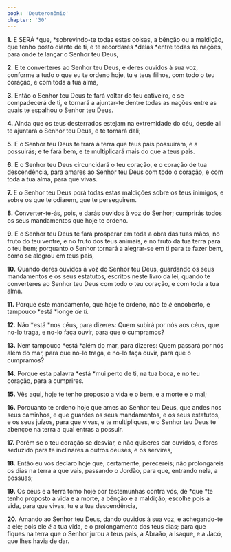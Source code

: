 ```yaml
---
book: 'Deuteronômio'
chapter: '30'
---
```


**1.** E SERÁ *que, *sobrevindo-te todas estas coisas, a bênção ou a maldição, que tenho posto diante de ti, e te recordares *delas *entre todas as nações, para onde te lançar o Senhor teu Deus,

**2.** E te converteres ao Senhor teu Deus, e deres ouvidos à sua voz, conforme a tudo o que eu te ordeno hoje, tu e teus filhos, com todo o teu coração, e com toda a tua alma,

**3.** Então o Senhor teu Deus te fará voltar do teu cativeiro, e se compadecerá de ti, e tornará a ajuntar-te dentre todas as nações entre as quais te espalhou o Senhor teu Deus.

**4.** Ainda que os teus desterrados estejam na extremidade do céu, desde ali te ajuntará o Senhor teu Deus, e te tomará dali;

**5.** E o Senhor teu Deus te trará à terra que teus pais possuíram, e a possuirás; e te fará bem, e te multiplicará mais do que a teus pais.

**6.** E o Senhor teu Deus circuncidará o teu coração, e o coração de tua descendência, para amares ao Senhor teu Deus com todo o coração, e com toda a tua alma, para que vivas.

**7.** E o Senhor teu Deus porá todas estas maldições sobre os teus inimigos, e sobre os que te odiarem, que te perseguirem.

**8.** Converter-te-ás, pois, e darás ouvidos à voz do Senhor; cumprirás todos os seus mandamentos que hoje te ordeno.

**9.** E o Senhor teu Deus te fará prosperar em toda a obra das tuas mãos, no fruto do teu ventre, e no fruto dos teus animais, e no fruto da tua terra para o teu bem; porquanto o Senhor tornará a alegrar-se em ti para te fazer bem, como se alegrou em teus pais,

**10.** Quando deres ouvidos à voz do Senhor teu Deus, guardando os seus mandamentos e os seus estatutos, escritos neste livro da lei, quando te converteres ao Senhor teu Deus com todo o teu coração, e com toda a tua alma.

**11.** Porque este mandamento, que hoje te ordeno, não te *é* encoberto, e tampouco *está *longe *de ti.*

**12.** Não *está *nos céus, para dizeres: Quem subirá por nós aos céus, que no-lo traga, e no-lo faça ouvir, para que o cumpramos?

**13.** Nem tampouco *está *além do mar, para dizeres: Quem passará por nós além do mar, para que no-lo traga, e no-lo faça ouvir, para que o cumpramos?

**14.** Porque esta palavra *está *mui perto de ti, na tua boca, e no teu coração, para a cumprires.

**15.** Vês aqui, hoje te tenho proposto a vida e o bem, e a morte e o mal;

**16.** Porquanto te ordeno hoje que ames ao Senhor teu Deus, que andes nos seus caminhos, e que guardes os seus mandamentos, e os seus estatutos, e os seus juízos, para que vivas, e te multipliques, e o Senhor teu Deus te abençoe na terra a qual entras a possuir.

**17.** Porém se o teu coração se desviar, e não quiseres dar ouvidos, e fores seduzido para te inclinares a outros deuses, e os servires,

**18.** Então eu vos declaro hoje que, certamente, perecereis; não prolongareis os dias na terra a que vais, passando o Jordão, para que, entrando nela, a possuas;

**19.** Os céus e a terra tomo hoje por testemunhas contra vós, de *que *te tenho proposto a vida e a morte, a bênção e a maldição; escolhe pois a vida, para que vivas, tu e a tua descendência,

**20.** Amando ao Senhor teu Deus, dando ouvidos à sua voz, e achegando-te a ele; pois ele *é* a tua vida, e o prolongamento dos teus dias; para que fiques na terra que o Senhor jurou a teus pais, a Abraão, a Isaque, e a Jacó, que lhes havia de dar.